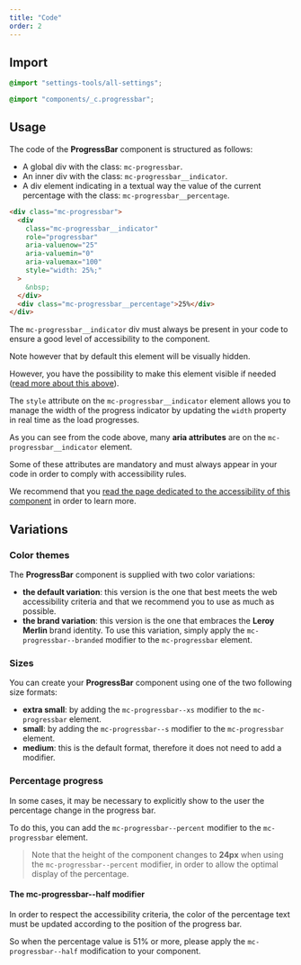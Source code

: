 ```yaml
---
title: "Code"
order: 2
---
```


## Import

```scss
@import "settings-tools/all-settings";

@import "components/_c.progressbar";
```

## Usage

The code of the **ProgressBar** component is structured as follows:

- A global div with the class: `mc-progressbar`.
- An inner div with the class: `mc-progressbar__indicator`.
- A div element indicating in a textual way the value of the current percentage with the class: `mc-progressbar__percentage`.

```html
<div class="mc-progressbar">
  <div
    class="mc-progressbar__indicator"
    role="progressbar"
    aria-valuenow="25"
    aria-valuemin="0"
    aria-valuemax="100"
    style="width: 25%;"
  >
    &nbsp;
  </div>
  <div class="mc-progressbar__percentage">25%</div>
</div>
```

<Preview path="default" nude />

<Highlight theme="info" title="Good to know">
The <code class="dtEPZw">mc-progressbar__indicator</code> div must always be present in your code to ensure a good level of accessibility to the component.

Note however that by default this element will be visually hidden.

However, you have the possibility to make this element visible if needed ([read more about this above](/Components/ProgressBar/code/#percentage-progress)).

</Highlight>

<Highlight theme="tips" title="The style attribute">

The `style` attribute on the `mc-progressbar__indicator` element allows you to manage the width of the progress indicator by updating the `width` property in real time as the load progresses.

</Highlight>

<Highlight theme="warning" title="Accessibility rules">

As you can see from the code above, many **aria attributes** are on the `mc-progressbar__indicator` element.

Some of these attributes are mandatory and must always appear in your code in order to comply with accessibility rules.

We recommend that you [read the page dedicated to the accessibility of this component](/Components/ProgressBar/accessibilty/) in order to learn more.

</Highlight>

## Variations

### Color themes

The **ProgressBar** component is supplied with two color variations:

- **the default variation**: this version is the one that best meets the web accessibility criteria and that we recommend you to use as much as possible.
- **the brand variation**: this version is the one that embraces the **Leroy Merlin** brand identity. To use this variation, simply apply the `mc-progressbar--branded` modifier to the `mc-progressbar` element.

<Preview path="variations-colors" />

### Sizes

You can create your **ProgressBar** component using one of the two following size formats:

- **extra small**: by adding the `mc-progressbar--xs` modifier to the `mc-progressbar` element.
- **small**: by adding the `mc-progressbar--s` modifier to the `mc-progressbar` element.
- **medium**: this is the default format, therefore it does not need to add a modifier.

<Preview path="variations-sizes" />

### Percentage progress

In some cases, it may be necessary to explicitly show to the user the percentage change in the progress bar.

To do this, you can add the `mc-progressbar--percent` modifier to the `mc-progressbar` element.

<Preview path="percentage" />

> Note that the height of the component changes to **24px** when using the `mc-progressbar--percent` modifier, in order to allow the optimal display of the percentage.

#### The mc-progressbar--half modifier

In order to respect the accessibility criteria, the color of the percentage text must be updated according to the position of the progress bar.

So when the percentage value is 51% or more, please apply the `mc-progressbar--half` modification to your component.

<Preview path="percentage-half" nude />

